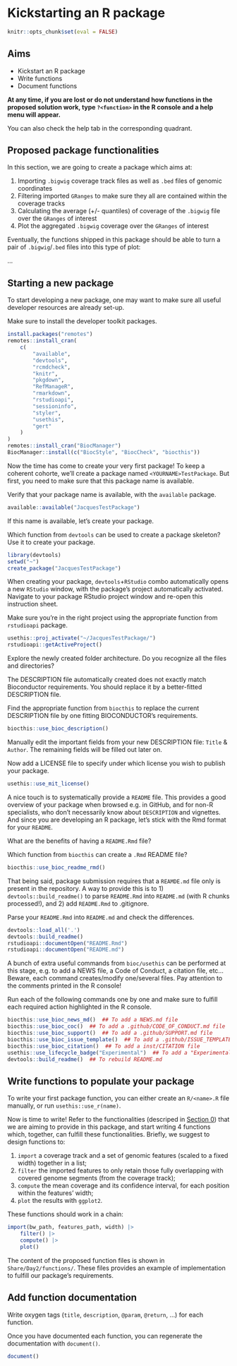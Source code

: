 # Kickstarting an R package

```r
knitr::opts_chunk$set(eval = FALSE)
```

::: {.callout-note icon='true'}

## Aims 

- Kickstart an R package 
- Write functions
- Document functions

:::

::: {.callout-tip icon='true'}

**At any time, if you are lost or do not understand how functions in the**
**proposed solution work, type `?<function>` in the R console **
**and a help menu will appear.** 

You can also check the help tab in the corresponding quadrant. 

:::

## Proposed package functionalities {#package-functions}

In this section, we are going to create a package which aims at: 

1. Importing `.bigwig` coverage track files as well as `.bed` files of genomic coordinates
2. Filtering imported `GRanges` to make sure they all are contained within the coverage tracks 
3. Calculating the average (+/- quantiles) of coverage of the `.bigwig` file over the `GRanges` of interest
4. Plot the aggregated `.bigwig` coverage over the `GRanges` of interest 

Eventually, the functions shipped in this package should be able to turn a pair of `.bigwig`/`.bed` files into this type of plot:

...

## Starting a new package

To start developing a new package, one may want to make sure all useful 
developer resources are already set-up. 

::: {.callout-question .icon .callout-note}

Make sure to install the developer toolkit packages.

::: {.callout-answer .icon .callout-note collapse=true}

```r
install.packages("remotes")
remotes::install_cran(
    c(
        "available",
        "devtools",
        "rcmdcheck", 
        "knitr",
        "pkgdown",
        "RefManageR",
        "rmarkdown",
        "rstudioapi",
        "sessioninfo",
        "styler",
        "usethis",
        "gert"
    )
)
remotes::install_cran("BiocManager")
BiocManager::install(c("BiocStyle", "BiocCheck", "biocthis"))
```

:::

:::

Now the time has come to create your very first package! 
To keep a coherent cohorte, we'll create a package named `<YOURNAME>TestPackage`. 
But first, you need to make sure that this package name is available. 

::: {.callout-question .icon .callout-note}

Verify that your package name is available, with the `available` package.

::: {.callout-answer .icon .callout-note collapse=true}

```r
available::available("JacquesTestPackage")
```

:::

:::

If this name is available, let's create your package. 

::: {.callout-question .icon .callout-note}

Which function from `devtools` can be used to create a package skeleton? 
Use it to create your package. 

::: {.callout-answer .icon .callout-note collapse=true}

```r
library(devtools)
setwd("~")
create_package("JacquesTestPackage")
```

:::

:::

When creating your package, `devtools`+`RStudio` combo automatically opens a new `RStudio` window, with the package's project automatically activated. Navigate to your package RStudio project window and re-open this instruction sheet. 

::: {.callout-question .icon .callout-note}

Make sure you're in the right project using the appropriate function from `rstudioapi` package.

::: {.callout-answer .icon .callout-note collapse=true}

```r
usethis::proj_activate("~/JacquesTestPackage/")
rstudioapi::getActiveProject()
```

:::

:::

::: {.callout-question .icon .callout-note}

Explore the newly created folder architecture. Do you recognize all the files and directories? 

:::


The DESCRIPTION file automatically created does not exactly match Bioconductor 
requirements. You should replace it by a better-fitted DESCRIPTION file. 

::: {.callout-question .icon .callout-note}

Find the appropriate function from `biocthis` to replace the current 
DESCRIPTION file by one fitting BIOCONDUCTOR's requirements. 

::: {.callout-answer .icon .callout-note collapse=true}

```r
biocthis::use_bioc_description()
```

:::

:::

::: {.callout-question .icon .callout-note}

Manually edit the important fields from your new DESCRIPTION file: `Title` & `Author`. The remaining fields will be filled out later on. 

:::

::: {.callout-question .icon .callout-note}

Now add a LICENSE file to specify under which license you wish to publish your package. 

::: {.callout-answer .icon .callout-note collapse=true}

```r
usethis::use_mit_license()
```

:::

:::

A nice touch is to systematically provide a `README` file. 
This provides a good overview of your package when browsed e.g. in 
GitHub, and for non-R specialists, who don't necessarily know about 
`DESCRIPTION` and vignettes. And since you are developing an R package, 
let's stick with the Rmd format for your `README`.


::: {.callout-question .icon .callout-note}

What are the benefits of having a `README.Rmd` file? 

Which function from `biocthis` can create a `.Rmd` README file? 

::: {.callout-answer .icon .callout-note collapse=true}

```r
biocthis::use_bioc_readme_rmd()
```

:::

:::

That being said, package submission requires that a `REAMDE.md` file only 
is present in the repository. A way to provide this is to 1) 
`devtools::build_readme()` to parse `README.Rmd` into `README.md` 
(with R chunks processed!), and 2) add `README.Rmd` to .gitignore. 

::: {.callout-question .icon .callout-note}

Parse your `README.Rmd` into `README.md` and check the differences. 

::: {.callout-answer .icon .callout-note collapse=true}

```r
devtools::load_all('.')
devtools::build_readme()
rstudioapi::documentOpen("README.Rmd")
rstudioapi::documentOpen("README.md")
```

:::

:::

A bunch of extra useful commands from `bioc/usethis` can be performed at 
this stage, e.g. to add a NEWS file, a Code of Conduct, a citation file, etc... 
Beware, each command creates/modify one/several files. Pay attention to 
the comments printed in the R console!

::: {.callout-question .icon .callout-note}

Run each of the following commands one by one and make sure to fulfill each required action highlighted in the R console. 

::: {.callout-answer .icon .callout-note collapse=true}

```r
biocthis::use_bioc_news_md()  ## To add a NEWS.md file
biocthis::use_bioc_coc()  ## To add a .github/CODE_OF_CONDUCT.md file
biocthis::use_bioc_support()  ## To add a .github/SUPPORT.md file
biocthis::use_bioc_issue_template()  ## To add a .github/ISSUE_TEMPLATE/issue_template.md file
biocthis::use_bioc_citation()  ## To add a inst/CITATION file
usethis::use_lifecycle_badge("Experimental")  ## To add a "Experimental" badge to your README.Rmd
devtools::build_readme()  ## To rebuild README.md
```

:::

:::

## Write functions to populate your package

To write your first package function, you can either create an `R/<name>.R` 
file manually, or run `usethis::use_r(name)`.

Now is time to write! Refer to the functionalities (descriped in 
[Section 0](#package-functions)) that we are aiming to provide in this package, 
and start writing 4 functions which, together, can fulfill these 
functionalities. Briefly, we suggest to design functions to: 

1. `import` a coverage track and a set of genomic features (scaled to a fixed width) together in a list;
2. `filter` the imported features to only retain those fully overlapping with covered genome segments (from the coverage track);
3. `compute` the mean coverage and its confidence interval, for each position within the features' width;
4. `plot` the results with `ggplot2`.

::: {.callout-tip icon='true'}

These functions should work in a chain: 

```r
import(bw_path, features_path, width) |>
    filter() |> 
    compute() |> 
    plot()
```

:::

::: {.callout-tip icon='true'}

The content of the proposed function files is shown 
in `Share/Day2/functions/`. These files provides an 
example of implementation to fulfill our package's requirements. 

:::

## Add function documentation

::: {.callout-question .icon .callout-note}

Write oxygen tags (`title`, `description`, `@param`, `@return`, ...) for each 
function. 

:::

Once you have documented each function, you can regenerate the documentation with 
`document()`.

```r
document()
```

